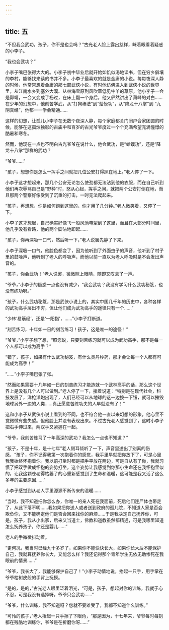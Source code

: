 ```yaml
---
---
---
```

title: 五
---



“不但我会武功，孩子，你不是也会吗？”古光老人脸上露出慈祥，眯着眼看着疑惑的小李子。

“我也会武功？”

小李子嘴巴张得大大的。小李子初中毕业后就开始如饥似渴地读书，但在穷乡僻壤的李村，能够找来读的书并不多。小李子最喜欢的就是金庸的小说。每每夜深人静的时候，他常常想着金庸的那七部武侠小说，有时他仿佛进入到武侠小说的世界里，从江南水乡到塞外大漠、从林海雪原到风吹草低见牛羊的草原，他小李子一会是郭靖，一会又变成了杨过，在床上翻一个身后，他又俨然讲出了萧峰的对白……在少年的幻想中，他刻苦学武，从“打狗棒法”到“蛤蟆功”，从“降龙十八掌”到 “九阴真经”，他都一一学会精通……

这样的幻想，让孤儿小李子在无数个夜深人静，每个家庭都关门闭户合家团圆的时候，能够在这孤烛独影的古庙中和百岁的古光爷爷度过一个个充满希望充满憧憬的酷暑和寒冬。

然而，他现在一点也不明白古光爷爷在说什么，他会武功，是“蛤蟆功”，还是“降龙十八掌”那样的武功？

“爷爷……”

“孩子，想想你是怎么一挥手之间就把几位公安打得趴在地上。”老人停了一下。

小李子这才想起来，那几个公安无论怎么使劲都无法沾到他的衣服，而在自己听到他们再次辱骂自己是“野种”时，怒从心起，挥手之间，就把两个公安打倒在地，而且那两个警察好像受到了沉重的打击，一时无法爬起来。

“孩子，再想想，你是如何跑到这里的，你才用了几分钟。”老人微笑着，又停了一下。

小李子这才想起，自己确实好像飞一般风驰电掣到了这里，而且在大部分时间里，他几乎没有看路，他的两个脚沾地即起……

“孩子，你再深吸一口气，然后听一下，”老人说罢先静了下来。

小李子深吸一口气，他脸色都变了，因为他听到了外面虫子的声音，他听到了村子里的鼓噪声，他听到了老人的呼吸声，而他以前一直以为老人呼吸时是不会发出声音的。

“孩子，你会武功！”老人说罢，微微眯上眼睛，随即又叹息了一声。

“爷爷，”小李子的疑惑一点也没有减少，“我会武功？我没有学习什么武功秘笈，也没有练功呀。”

“孩子，什么武功秘笈，那是武侠小说上的，其实中国几千年的历史中，各种各样的武功高手层出不穷，但让他们成为武功高手的途径只有一个……”

“少林‘易筋经’，还是‘一阳指’，……”小李子打断道。

“刻苦练习，十年如一日的刻苦练习！孩子，这是唯一的途径！”

“爷爷，”小李子想了想，“照您说，只要刻苦练习就可以成为武功高手，那不是每一个人都可以成为高手？”

“错了，孩子，如果有什么武功秘笈，有什么灵丹秒药，那才会让每一个人都有可能成为高手！”

“……”小李子嘴巴张了张。

“然而如果需要十几年如一日的刻苦练习才能造就一个武林高手的话，那么这个世界上是没有几个人可以做到。”老人停了一下，接着说道：“特别是在现代社会，科技发展了，洋枪洋炮出现了，人们已经可以从地球的这一边按一下钮，就可以摧毁地球另外一边的人类……真正愿意苦练功夫的人早就没有了！”

这和小李子从武侠小说上看到的不同，也不符合他一直以来幻想的形象，他心里不觉微微有些失望。但他脸上并没有表现出来。不过古光老人感觉到了，这时小李子把右手伸过来，两双手又紧握在一起。

“爷爷，我刻苦练习了十年高深的武功？我怎么一点也不知道？”

“孩子，不是十年，是十七年”老人侧耳倾听了一下，声音里透出了别离的伤感，“孩子，你不记得我第一次抱着你的感觉，我手里早就把你放下了，可是心里我我始终怀抱着你。我以前打坐时都是把手平放在两边，可是自从有了你，我就习惯了把双手做成怀抱的姿势打坐，这个姿势让我感觉到你那小生命还在我怀抱里似的，让我这颗苍老得枯萎了的心重新感觉到了生命和温暖，这可能是我又活了这么多年的主要原因……”

小李子感觉到从老人手里源源不断传来的温暖……

“当时，我不知道把你怎么办，你唯一的亲人死在我面前，死后他们连尸体也带走了，从此下落不明……我如果把你送人或者送到政府的孤儿院，不知道人家是否会欺负你，又不能确定他们是否会回来找你的麻烦……于是我决定自己抚养你，可是，孩子，我从小出家，后来又当道士，佛教和道教虽然都精通，可是我哪里知道怎么抚养孩子，你还是婴儿……”

老人的手微微抖动着。

“更何况，我当时已经九十多岁了，如果你不能快快长大，如果你长大后不能保护自己，我就算抚养你长大，又能怎么样？我还记得那个青年学生无依无助惨死在我眼前的情景……”

“爷爷，我长大了，我能够保护自己了！”小李子动情地说，抬起一只手，用手掌在爷爷枯树皮般的手背上抚摸。

“是的，是的，”古光老人眼里泛着泪光，“可是，孩子，想起对你的训练，我就于心不忍，可是我没有选择呀，爷爷只会武功……”

“爷爷，什么训练，我不知道呀？您就不要难受了，我都不知道什么训练。”

“可怜的孩子，”老人抬起一只手擦了下眼角，“那是因为，十七年来，爷爷每时每刻都在残酷地训练你，爷爷是在折磨你呀……”
